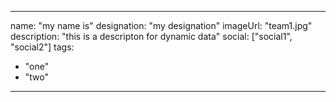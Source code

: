 ---

name: "my name is"
designation: "my designation"
imageUrl: "team1.jpg"
description: "this is a descripton for dynamic data"
social: ["social1", "social2"]
tags: 
- "one"
- "two"
---